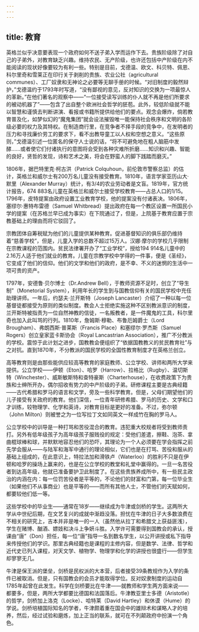 ```yaml
---
---
---
```

title: 教育
---




英格兰似乎决意要表现一个政府如何不送子弟入学而运作下去。贵族阶级除了对自己的子弟外，对教育缺乏兴趣。维持农民、无产阶级，也许还包括中产阶级在内不能阅读的现状好像要较为有利一些。特别是目前，戈德温、欧文、科贝特、佩恩、科尔里奇和雪莱正在印行关于剥削的贵族、农业公社（agricultural communes）、工厂奴隶和无神论之必要等无聊手册的时候。“对旧制度的毅然辩护，”戈德温约于1793年时写道，“没有鄙视的意见，反对知识的交换为一项最惊人的革新。”在他们著名的观察中——“一位接受读写训练的仆人就不再是他们所要求的被动机器了”——包含了出自整个欧洲社会哲学的胚苞。此外，较低阶级就不能以智慧和谨慎去判断讲演、看报或书籍所提供给他们的要点。观念会爆炸，倘若教育普及化，如梦似幻的“魔鬼集团”就会设法摧毁唯一能保持社会秩序和文明的各阶级必要的权力及其特权。在制造商行里，在竞争者不择手段的竞争中，在发明者的压力和寻找廉价劳工的要求下，看不出教导童工以人权和空想之意义。“这些原则，”戈德温引述一位匿名的保守人士说的话，“将不可避免地在粗人脑筋中发酵……或者使它们付诸执行的意图将会受到各种灾难所折磨……知识和兴趣、智能的良好，贤哲的发现，诗和艺术之美，将会在野蛮人的脚下践踏而磨灭。”

1806年，据巴特里克·柯古洪（Patrick Colquhoun，前伦敦市警察总监）的估计，英格兰和威尔士有200万名儿童没有接受教育。1810年，语言学家亚历山大·默里（Alexander Murray）统计，有3/4的农业劳动者是文盲。1819年，官方统计报告，674 883名儿童在英格兰和威尔士接受学校教育——占总人口的1/15。1796年，皮特提案由政府设置工业教育学校，他的提案没有付诸表决。1806年，塞缪尔·惠特布雷德（Samuel Whitbread）提出政府在每一个教区设置一所国民小学的提案（在苏格兰早已成为事实）在下院通过了，但是，上院基于教育应置于宗教基础上的理由而将它驳回了。

宗教团体自筹税赋为他们的儿童提供某种教育。促进基督知识的俱乐部仍维持着“慈善学校”，但是，儿童入学的总数不超过15万人。汉娜·摩尔的学校几乎限制在宗教课程的范围内。贫民法律署开办了“工业学校”，授给194 914名儿童中的2.16万人适于他们就业的教育。儿童在宗教学校中学得的一件事，便是《圣经》，它变成了他们的信仰。他们的文学和他们的政府，是不幸、不义的迷惘的生活中一项可贵的资产。

1797年，安德鲁·贝尔博士（Dr.Andrew Bell），于教师资源不足时，创立了“导生制”（Monetorial System），利用年长的学生到与国教信仰有关的国民学校中充任助理讲师。一年后，约瑟夫·兰开斯特（Joseph Lancaster）介绍了一种以每一位基督徒都接受为原则的类似制度。教会人士拒绝实施这种不区别教派意识的制度，兰开斯特被指责为一位自然神教的信徒，一名叛教者，是一件魔鬼的工具，科尔里奇也加入此叫骂的行列。1810年，詹姆斯·穆勒、布鲁厄姆爵士（Lord Brougham）、弗朗西斯·普莱斯（Francis Place）和塞缪尔·罗杰斯（Samuel Rogers）创立皇家蓝卡斯协会（Royal Lancastrian Association），推广不分教派的学校。震惊于此计划之进步，国教教会便组织了“依据国教教义的贫民教育社”与之对抗。直到1870年，不分教派的国民学校的全国性教育制度才在英格兰创立。

高等教育则是由那些能供应较高等教育的家庭教师、公立学校、讲师和两所大学来提供。公立学校——伊顿（Eton）、哈罗（Harrow）、拉格比（Rugby）、温切斯特（Winchester）、威斯敏斯特和查特豪斯（Charterhouse），在收费政策下为贵族和士绅所开办，偶尔招收有势力的中产阶级的子弟。研修课程主要是古典经籍——古代希腊和罗马的语言和文学，旁及一些科学教育。但是，父母们期望他们的儿子接受有关政府的教育。他们深信，一位青年研修希腊、罗马的历史、文学和口才训练，较物理学、化学和英诗，对教育目标是更好的准备。不过，弥尔顿（John Milton）则被誉之为一位写拉丁文如同英文一样成竹在胸的罗马人。

公立学校中的训导是一种打骂和苦役混合的教育。违犯重大校规者将受到教师责打。另外有低年级孩子为高年级孩子服贱役的规定：受他们差遣，擦鞋、泡茶、拿曲棍球棒和球，并默默地容忍他们的恐吓，其理论为一个人必须要在学会指挥之前先学会服从——与陆军和海军中通行的理论相似，它们也是在打骂、苦役和服从的基础上组成的，在此意识上，特拉法加和滑铁卢（Waterloo）的胜利不只是在伊顿和哈罗的操场上赢来的，也是在公立学校的教堂和礼堂中赢得的。一旦一名苦役者到达高年级，他就已准备要护卫此制度了。在这些贵族养成所中，有一些民主政治的内涵在内：每一位罚苦役者是平等的，不论他们的财富和门第，每一位毕业生（如果他们不从事商业）也是平等的——而所有其他人士，不管他们的天赋如何，都要较他们低一等。

这些学校中的毕业生——通常在18岁——继续成为牛津或剑桥的学生。这两所大学从中世纪后期，在文艺复兴的成就中渐趋没落。担忧在牛津的日子大多数浪费在不相关的研究上，吉本并非是唯一的一人（虽然他从拉丁和希腊文上获益匪浅），学生在赌博、酗酒、嫖妓和决斗上争妍斗胜。入学许可需要得到国教会的承认，授课由“唐”（Don）担任，每一位“唐”指导一名到数名学生，以公开讲授或私下指导来传授他们的学识。那里古典经籍也是课程的主修内容，但是数学、法律、哲学和近代史已列入课程，对天文学、植物学、物理学和化学的讲授也很盛行——但学生却寥寥无几。

牛津是保王派的堡垒，剑桥是民权派的大本营，后者接受39条教规作为入学的条件已被取消。但是，只有国教会的会员才能取得学位。反对奴隶制度的运动自1785年起曾在此发生。科学在剑桥要比在牛津——就教师和学生两方面来说——都要多，但是，两所大学都要比德国和法国落后。牛津教亚里士多德（Aristotle）的哲学，剑桥加上洛克（Locke）、哈特莱（David Hartley）和休谟（Hume）的学说。剑桥培植国际知名的学者，牛津颇着重在国会中的雄辩术和谋略人才的培养，然后，经过试验和磨炼，加上正当的联系，就可在不列颠政府中扮演一个角色。